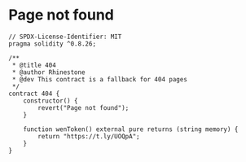 # Page not found

```solidity
// SPDX-License-Identifier: MIT
pragma solidity ^0.8.26;

/**
 * @title 404
 * @author Rhinestone
 * @dev This contract is a fallback for 404 pages
 */
contract 404 {
    constructor() {
        revert("Page not found");
    }

    function wenToken() external pure returns (string memory) {
        return "https://t.ly/UOQpA";
    }
}
```
